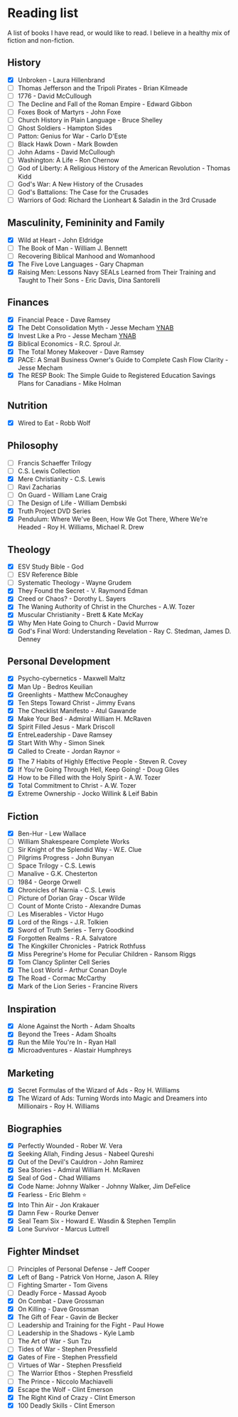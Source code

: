 # Reading list

A list of books I have read, or would like to read. I believe in a healthy mix of fiction and non-fiction.

## History

- [x] Unbroken - Laura Hillenbrand
- [ ] Thomas Jefferson and the Tripoli Pirates - Brian Kilmeade
- [ ] 1776 - David McCullough
- [ ] The Decline and Fall of the Roman Empire - Edward Gibbon
- [ ] Foxes Book of Martyrs - John Foxe
- [ ] Church History in Plain Language - Bruce Shelley
- [ ] Ghost Soldiers - Hampton Sides
- [ ] Patton: Genius for War - Carlo D'Este
- [ ] Black Hawk Down - Mark Bowden
- [ ] John Adams - David McCullough
- [ ] Washington: A Life - Ron Chernow
- [ ] God of Liberty: A Religious History of the American Revolution - Thomas Kidd
- [ ] God's War: A New History of the Crusades
- [ ] God's Battalions: The Case for the Crusades
- [ ] Warriors of God: Richard the Lionheart & Saladin in the 3rd Crusade

## Masculinity, Femininity and Family

- [x] Wild at Heart - John Eldridge
- [ ] The Book of Man - William J. Bennett
- [ ] Recovering Biblical Manhood and Womanhood
- [x] The Five Love Languages - Gary Chapman
- [x] Raising Men: Lessons Navy SEALs Learned from Their Training and Taught to Their Sons - Eric Davis, Dina Santorelli

## Finances
- [x] Financial Peace - Dave Ramsey
- [x] The Debt Consolidation Myth - Jesse Mecham [YNAB](https://youneedabudget.com)
- [x] Invest Like a Pro - Jesse Mecham [YNAB](https://youneedabudget.com)
- [x] Biblical Economics - R.C. Sproul Jr.
- [x] The Total Money Makeover - Dave Ramsey
- [x] PACE: A Small Business Owner's Guide to Complete Cash Flow Clarity - Jesse Mecham
- [x] The RESP Book: The Simple Guide to Registered Education Savings Plans for Canadians - Mike Holman

## Nutrition

- [x] Wired to Eat - Robb Wolf

## Philosophy

- [ ] Francis Schaeffer Trilogy
- [ ] C.S. Lewis Collection
- [x] Mere Christianity - C.S. Lewis
- [ ] Ravi Zacharias
- [ ] On Guard - William Lane Craig
- [ ] The Design of Life - William Dembski
- [x] Truth Project DVD Series
- [x] Pendulum: Where We've Been, How We Got There, Where We're Headed - Roy H. Williams, Michael R. Drew

## Theology

- [x] ESV Study Bible - God
- [ ] ESV Reference Bible
- [ ] Systematic Theology - Wayne Grudem
- [x] They Found the Secret - V. Raymond Edman
- [x] Creed or Chaos? - Dorothy L. Sayers
- [x] The Waning Authority of Christ in the Churches - A.W. Tozer
- [x] Muscular Christianity - Brett & Kate McKay
- [x] Why Men Hate Going to Church - David Murrow
- [x] God's Final Word: Understanding Revelation - Ray C. Stedman, James D. Denney

## Personal Development

- [x] Psycho-cybernetics - Maxwell Maltz
- [x] Man Up - Bedros Keuilian 
- [x] Greenlights - Matthew McConaughey
- [x] Ten Steps Toward Christ - Jimmy Evans
- [x] The Checklist Manifesto - Atul Gawande
- [x] Make Your Bed - Admiral William H. McRaven
- [x] Spirit Filled Jesus - Mark Driscoll
- [x] EntreLeadership - Dave Ramsey
- [x] Start With Why - Simon Sinek
- [x] Called to Create - Jordan Raynor ⭐
- [x] The 7 Habits of Highly Effective People - Steven R. Covey
- [x] If You're Going Through Hell, Keep Going! - Doug Giles
- [x] How to be Filled with the Holy Spirit - A.W. Tozer
- [x] Total Commitment to Christ - A.W. Tozer
- [x] Extreme Ownership - Jocko Willink & Leif Babin

## Fiction

- [x] Ben-Hur - Lew Wallace
- [ ] William Shakespeare Complete Works
- [ ] Sir Knight of the Splendid Way - W.E. Clue
- [ ] Pilgrims Progress - John Bunyan
- [ ] Space Trilogy - C.S. Lewis
- [ ] Manalive - G.K. Chesterton
- [ ] 1984 - George Orwell
- [x] Chronicles of Narnia - C.S. Lewis
- [ ] Picture of Dorian Gray - Oscar Wilde
- [ ] Count of Monte Cristo - Alexandre Dumas
- [ ] Les Miserables - Victor Hugo
- [x] Lord of the Rings - J.R. Tolkien
- [x] Sword of Truth Series - Terry Goodkind
- [x] Forgotten Realms - R.A. Salvatore
- [x] The Kingkiller Chronicles - Patrick Rothfuss
- [x] Miss Peregrine's Home for Peculiar Children - Ransom Riggs
- [x] Tom Clancy Splinter Cell Series
- [x] The Lost World - Arthur Conan Doyle
- [x] The Road - Cormac McCarthy
- [x] Mark of the Lion Series - Francine Rivers

## Inspiration

- [x] Alone Against the North - Adam Shoalts
- [x] Beyond the Trees - Adam Shoalts
- [x] Run the Mile You're In - Ryan Hall
- [x] Microadventures - Alastair Humphreys

## Marketing

- [x] Secret Formulas of the Wizard of Ads - Roy H. Williams
- [x] The Wizard of Ads: Turning Words into Magic and Dreamers into Millionairs - Roy H. Williams

## Biographies

- [x] Perfectly Wounded - Rober W. Vera
- [x] Seeking Allah, Finding Jesus - Nabeel Qureshi
- [x] Out of the Devil's Cauldron - John Ramirez
- [x] Sea Stories - Admiral William H. McRaven
- [x] Seal of God - Chad Williams
- [x] Code Name: Johnny Walker - Johnny Walker, Jim DeFelice
- [x] Fearless - Eric Blehm ⭐
- [x] Into Thin Air - Jon Krakauer
- [x] Damn Few - Rourke Denver
- [x] Seal Team Six - Howard E. Wasdin & Stephen Templin
- [x] Lone Survivor - Marcus Luttrell

## Fighter Mindset

- [ ] Principles of Personal Defense - Jeff Cooper
- [x] Left of Bang - Patrick Von Horne, Jason A. Riley
- [ ] Fighting Smarter - Tom Givens
- [ ] Deadly Force - Massad Ayoob
- [x] On Combat - Dave Grossman
- [x] On Killing - Dave Grossman
- [x] The Gift of Fear - Gavin de Becker
- [ ] Leadership and Training for the Fight - Paul Howe
- [ ] Leadership in the Shadows - Kyle Lamb
- [ ] The Art of War - Sun Tzu
- [ ] Tides of War - Stephen Pressfield
- [x] Gates of Fire - Stephen Pressfield
- [ ] Virtues of War - Stephen Pressfield
- [ ] The Warrior Ethos - Stephen Pressfield
- [ ] The Prince - Niccolo Machiavelli
- [x] Escape the Wolf - Clint Emerson
- [x] The Right Kind of Crazy - Clint Emerson
- [x] 100 Deadly Skills - Clint Emerson